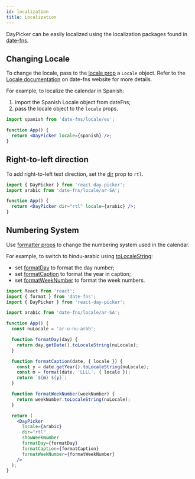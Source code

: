 ```yaml
---
id: localization
title: Localization
---
```


DayPicker can be easily localized using the localization packages found in
[date-fns](https://date-fns.org/docs/I18n).

## Changing Locale

To change the locale, pass to the [locale prop](../reference/props#locale) a `Locale`
object. Refer to the [Locale documentation](http://date-fns.org/docs/Locale) on
date-fns website for more details.

For example, to localize the calendar in Spanish:

1. import the Spanish Locale object from dateFns;
2. pass the locale object to the `locale` props.

```jsx preview
import spanish from 'date-fns/locale/es';

function App() {
  return <DayPicker locale={spanish} />;
}
```

## Right-to-left direction

To add right-to-left text direction, set the [dir](../reference/props#dir) prop to `rtl`.

```jsx preview
import { DayPicker } from 'react-day-picker';
import arabic from 'date-fns/locale/ar-SA';

function App() {
  return <DayPicker dir="rtl" locale={arabic} />;
}
```

## Numbering System

Use [formatter props](../reference/props#formatting) to change the numbering
system used in the calendar.

For example, to switch to hindu-arabic using
[toLocaleString](https://developer.mozilla.org/en/docs/Web/JavaScript/Reference/Global_Objects/Date/toLocaleString):

- set [formatDay](../reference/props.mdx#formatday) to format the day number;
- set [formatCaption](../reference/props.mdx#formatcaption) to format the year in caption;
- set [formatWeekNumber](../reference/props.mdx#formatweeknumber) to format the week numbers.

```jsx preview
import React from 'react';
import { format } from 'date-fns';
import { DayPicker } from 'react-day-picker';

import arabic from 'date-fns/locale/ar-SA';

function App() {
  const nuLocale = 'ar-u-nu-arab';

  function formatDay(day) {
    return day.getDate().toLocaleString(nuLocale);
  }

  function formatCaption(date, { locale }) {
    const y = date.getYear().toLocaleString(nuLocale);
    const m = format(date, 'LLLL', { locale });
    return `${m} ${y}`;
  }

  function formatWeekNumber(weekNumber) {
    return weekNumber.toLocaleString(nuLocale);
  }

  return (
    <DayPicker
      locale={arabic}
      dir="rtl"
      showWeekNumber
      formatDay={formatDay}
      formatCaption={formatCaption}
      formatWeekNumber={formatWeekNumber}
    />
  );
}
```
